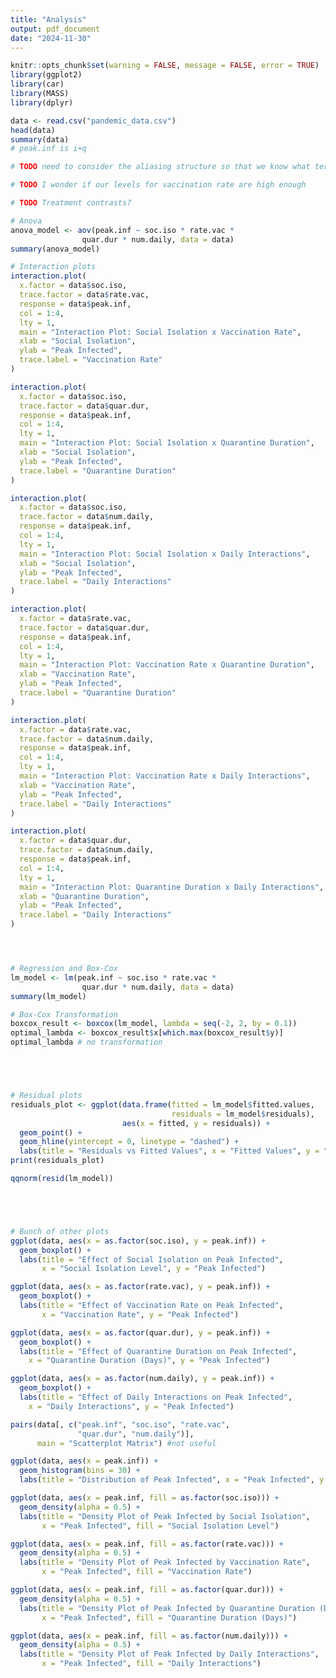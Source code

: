 ```yaml
---
title: "Analysis"
output: pdf_document
date: "2024-11-30"
---
```


```r
knitr::opts_chunk$set(warning = FALSE, message = FALSE, error = TRUE)
library(ggplot2)
library(car)
library(MASS)
library(dplyr)
```

```r
data <- read.csv("pandemic_data.csv")
head(data)
summary(data)
# peak.inf is i+q

# TODO need to consider the aliasing structure so that we know what tertiary effects cannot actually be estimated here and mention this in report

# TODO I wonder if our levels for vaccination rate are high enough

# TODO Treatment contrasts?

# Anova
anova_model <- aov(peak.inf ~ soc.iso * rate.vac * 
                quar.dur * num.daily, data = data)
summary(anova_model)

# Interaction plots
interaction.plot(
  x.factor = data$soc.iso,
  trace.factor = data$rate.vac,
  response = data$peak.inf,
  col = 1:4,
  lty = 1,
  main = "Interaction Plot: Social Isolation x Vaccination Rate",
  xlab = "Social Isolation",
  ylab = "Peak Infected",
  trace.label = "Vaccination Rate"
)

interaction.plot(
  x.factor = data$soc.iso,
  trace.factor = data$quar.dur,
  response = data$peak.inf,
  col = 1:4,
  lty = 1,
  main = "Interaction Plot: Social Isolation x Quarantine Duration",
  xlab = "Social Isolation",
  ylab = "Peak Infected",
  trace.label = "Quarantine Duration"
)

interaction.plot(
  x.factor = data$soc.iso,
  trace.factor = data$num.daily,
  response = data$peak.inf,
  col = 1:4,
  lty = 1,
  main = "Interaction Plot: Social Isolation x Daily Interactions",
  xlab = "Social Isolation",
  ylab = "Peak Infected",
  trace.label = "Daily Interactions"
)

interaction.plot(
  x.factor = data$rate.vac,
  trace.factor = data$quar.dur,
  response = data$peak.inf,
  col = 1:4,
  lty = 1,
  main = "Interaction Plot: Vaccination Rate x Quarantine Duration",
  xlab = "Vaccination Rate",
  ylab = "Peak Infected",
  trace.label = "Quarantine Duration"
)

interaction.plot(
  x.factor = data$rate.vac,
  trace.factor = data$num.daily,
  response = data$peak.inf,
  col = 1:4,
  lty = 1,
  main = "Interaction Plot: Vaccination Rate x Daily Interactions",
  xlab = "Vaccination Rate",
  ylab = "Peak Infected",
  trace.label = "Daily Interactions"
)

interaction.plot(
  x.factor = data$quar.dur,
  trace.factor = data$num.daily,
  response = data$peak.inf,
  col = 1:4,
  lty = 1,
  main = "Interaction Plot: Quarantine Duration x Daily Interactions",
  xlab = "Quarantine Duration",
  ylab = "Peak Infected",
  trace.label = "Daily Interactions"
)




# Regression and Box-Cox
lm_model <- lm(peak.inf ~ soc.iso * rate.vac * 
                quar.dur * num.daily, data = data)
summary(lm_model)

# Box-Cox Transformation
boxcox_result <- boxcox(lm_model, lambda = seq(-2, 2, by = 0.1))
optimal_lambda <- boxcox_result$x[which.max(boxcox_result$y)]
optimal_lambda # no transformation





# Residual plots
residuals_plot <- ggplot(data.frame(fitted = lm_model$fitted.values, 
                                    residuals = lm_model$residuals), 
                         aes(x = fitted, y = residuals)) +
  geom_point() +
  geom_hline(yintercept = 0, linetype = "dashed") +
  labs(title = "Residuals vs Fitted Values", x = "Fitted Values", y = "Residuals")
print(residuals_plot)

qqnorm(resid(lm_model))





# Bunch of other plots
ggplot(data, aes(x = as.factor(soc.iso), y = peak.inf)) +
  geom_boxplot() +
  labs(title = "Effect of Social Isolation on Peak Infected", 
       x = "Social Isolation Level", y = "Peak Infected")

ggplot(data, aes(x = as.factor(rate.vac), y = peak.inf)) +
  geom_boxplot() +
  labs(title = "Effect of Vaccination Rate on Peak Infected", 
       x = "Vaccination Rate", y = "Peak Infected")

ggplot(data, aes(x = as.factor(quar.dur), y = peak.inf)) +
  geom_boxplot() +
  labs(title = "Effect of Quarantine Duration on Peak Infected",
    x = "Quarantine Duration (Days)", y = "Peak Infected")

ggplot(data, aes(x = as.factor(num.daily), y = peak.inf)) +
  geom_boxplot() +
  labs(title = "Effect of Daily Interactions on Peak Infected",
    x = "Daily Interactions", y = "Peak Infected")

pairs(data[, c("peak.inf", "soc.iso", "rate.vac", 
               "quar.dur", "num.daily")], 
      main = "Scatterplot Matrix") #not useful

ggplot(data, aes(x = peak.inf)) +
  geom_histogram(bins = 30) +
  labs(title = "Distribution of Peak Infected", x = "Peak Infected", y = "Count")

ggplot(data, aes(x = peak.inf, fill = as.factor(soc.iso))) +
  geom_density(alpha = 0.5) +
  labs(title = "Density Plot of Peak Infected by Social Isolation", 
       x = "Peak Infected", fill = "Social Isolation Level")

ggplot(data, aes(x = peak.inf, fill = as.factor(rate.vac))) +
  geom_density(alpha = 0.5) +
  labs(title = "Density Plot of Peak Infected by Vaccination Rate", 
       x = "Peak Infected", fill = "Vaccination Rate")

ggplot(data, aes(x = peak.inf, fill = as.factor(quar.dur))) +
  geom_density(alpha = 0.5) +
  labs(title = "Density Plot of Peak Infected by Quarantine Duration (Days)", 
       x = "Peak Infected", fill = "Quarantine Duration (Days)")

ggplot(data, aes(x = peak.inf, fill = as.factor(num.daily))) +
  geom_density(alpha = 0.5) +
  labs(title = "Density Plot of Peak Infected by Daily Interactions", 
       x = "Peak Infected", fill = "Daily Interactions")



```











